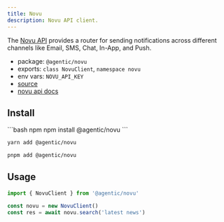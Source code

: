 ```yaml
---
title: Novu
description: Novu API client.
---
```


The [Novu API](https://novu.co) provides a router for sending notifications across different channels like Email, SMS, Chat, In-App, and Push.

- package: `@agentic/novu`
- exports: `class NovuClient`, `namespace novu`
- env vars: `NOVU_API_KEY`
- [source](https://github.com/transitive-bullshit/agentic/blob/main/packages/novu/src/novu-client.ts)
- [novu api docs](https://novu.co)

## Install

<CodeGroup>
```bash npm
npm install @agentic/novu
```

```bash yarn
yarn add @agentic/novu
```

```bash pnpm
pnpm add @agentic/novu
```

</CodeGroup>

## Usage

```ts
import { NovuClient } from '@agentic/novu'

const novu = new NovuClient()
const res = await novu.search('latest news')
```
